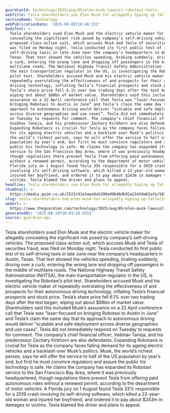 ```yaml
---
guardianId: technology/2025/aug/05/elon-musk-lawsuit-robotaxi-tesla
webTitle: Tesla shareholders sue Elon Musk for allegedly hyping up faltering Robotaxi
sectionName: Technology
webPublicationDate: '2025-08-05T18:46:33Z'
bodyText: >-
  Tesla shareholders sued Elon Musk and the electric vehicle maker for allegedly
  concealing the significant risk posed by company’s self-driving vehicles. The
  proposed class-action suit, which accuses Musk and Tesla of securities fraud,
  was filed on Monday night. Tesla conducted its first public test of its
  self-driving taxis in late June near the company’s headquarters in Austin,
  Texas. That test showed the vehicles speeding, braking suddenly, driving over
  a curb, entering the wrong lane and dropping off passengers in the middle of
  multilane roads. The National Highway Transit Safety Administration (NHTSA),
  the main transportation regulator in the US, is investigating the Robotaxi’s
  pilot test. Shareholders accused Musk and his electric vehicle maker of
  repeatedly overstating the effectiveness of and prospects for their autonomous
  driving technology, inflating Tesla’s financial prospects and stock price.
  Tesla’s share price fell 6.1% over two trading days after the test began,
  wiping out about $68bn of market value. Shareholders said this included Musk’s
  assurance on a 22 April conference call that Tesla was “laser-focused on
  bringing Robotaxi to Austin in June” and Tesla’s claim the same day that its
  approach to autonomous driving would deliver “scalable and safe deployment
  across diverse geographies and use cases”. Tesla did not immediately respond
  on Tuesday to requests for comment. The company’s chief financial officer,
  Vaibhav Taneja, and his predecessor Zachary Kirkhorn are also defendants.
  Expanding Robotaxis is crucial for Tesla as the company faces falling demand
  for its ageing electric vehicles and a backlash over Musk’s politics. Musk,
  the world’s richest person, says he will offer the service to half of the US
  population by year’s end, but first he must convince regulators and assure the
  public his technology is safe. He claims the company has expanded its Robotaxi
  service to the San Francisco Bay Area, where it was previously headquartered,
  though regulations there prevent Tesla from offering paid autonomous rides
  without a renewed permit, according to the department of motor vehicles. A
  Florida jury on 1 August found Tesla 33% responsible for a 2019 crash
  involving its self-driving software, which killed a 22-year-old woman and
  injured her boyfriend, and ordered it to pay about $243m in damages to
  victims. Tesla blamed the driver and plans to appeal.
headline: Tesla shareholders sue Elon Musk for allegedly hyping up faltering Robotaxi
thumbnail: >-
  https://media.guim.co.uk/2521c91e3aaa9a5290ed9b46db92a2243de62afe/581_0_3334_2667/500.jpg
slug: tesla-shareholders-sue-elon-musk-for-allegedly-hyping-up-faltering-robotaxi
webUrl: >-
  https://www.theguardian.com/technology/2025/aug/05/elon-musk-lawsuit-robotaxi-tesla
generatedAt: '2025-08-28T20:04:29.025Z'
source: guardian-api
---
```

Tesla shareholders sued Elon Musk and the electric vehicle maker for allegedly concealing the significant risk posed by company’s self-driving vehicles. The proposed class-action suit, which accuses Musk and Tesla of securities fraud, was filed on Monday night. Tesla conducted its first public test of its self-driving taxis in late June near the company’s headquarters in Austin, Texas. That test showed the vehicles speeding, braking suddenly, driving over a curb, entering the wrong lane and dropping off passengers in the middle of multilane roads. The National Highway Transit Safety Administration (NHTSA), the main transportation regulator in the US, is investigating the Robotaxi’s pilot test. Shareholders accused Musk and his electric vehicle maker of repeatedly overstating the effectiveness of and prospects for their autonomous driving technology, inflating Tesla’s financial prospects and stock price. Tesla’s share price fell 6.1% over two trading days after the test began, wiping out about $68bn of market value. Shareholders said this included Musk’s assurance on a 22 April conference call that Tesla was “laser-focused on bringing Robotaxi to Austin in June” and Tesla’s claim the same day that its approach to autonomous driving would deliver “scalable and safe deployment across diverse geographies and use cases”. Tesla did not immediately respond on Tuesday to requests for comment. The company’s chief financial officer, Vaibhav Taneja, and his predecessor Zachary Kirkhorn are also defendants. Expanding Robotaxis is crucial for Tesla as the company faces falling demand for its ageing electric vehicles and a backlash over Musk’s politics. Musk, the world’s richest person, says he will offer the service to half of the US population by year’s end, but first he must convince regulators and assure the public his technology is safe. He claims the company has expanded its Robotaxi service to the San Francisco Bay Area, where it was previously headquartered, though regulations there prevent Tesla from offering paid autonomous rides without a renewed permit, according to the department of motor vehicles. A Florida jury on 1 August found Tesla 33% responsible for a 2019 crash involving its self-driving software, which killed a 22-year-old woman and injured her boyfriend, and ordered it to pay about $243m in damages to victims. Tesla blamed the driver and plans to appeal.
